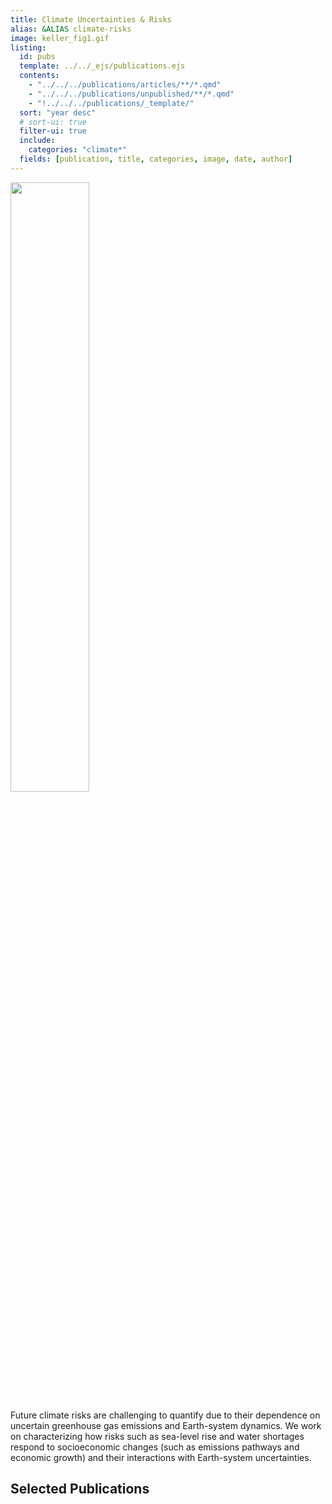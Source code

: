 ```yaml
---
title: Climate Uncertainties & Risks
alias: &ALIAS climate-risks
image: keller_fig1.gif
listing:
  id: pubs
  template: ../../_ejs/publications.ejs 
  contents: 
    - "../../../publications/articles/**/*.qmd"
    - "../../../publications/unpublished/**/*.qmd"
    - "!../../../publications/_template/"
  sort: "year desc"
  # sort-ui: true
  filter-ui: true
  include:
    categories: "climate*"
  fields: [publication, title, categories, image, date, author]
---
```


![](keller_fig1.gif){width=50% fig-align="center"}

Future climate risks are challenging to quantify due to their dependence on uncertain greenhouse gas emissions and Earth-system dynamics. We work on characterizing how risks such as sea-level rise and water shortages respond to socioeconomic changes (such as emissions pathways and economic growth) and their interactions with Earth-system uncertainties.

## Selected Publications

:::{#pubs}
:::